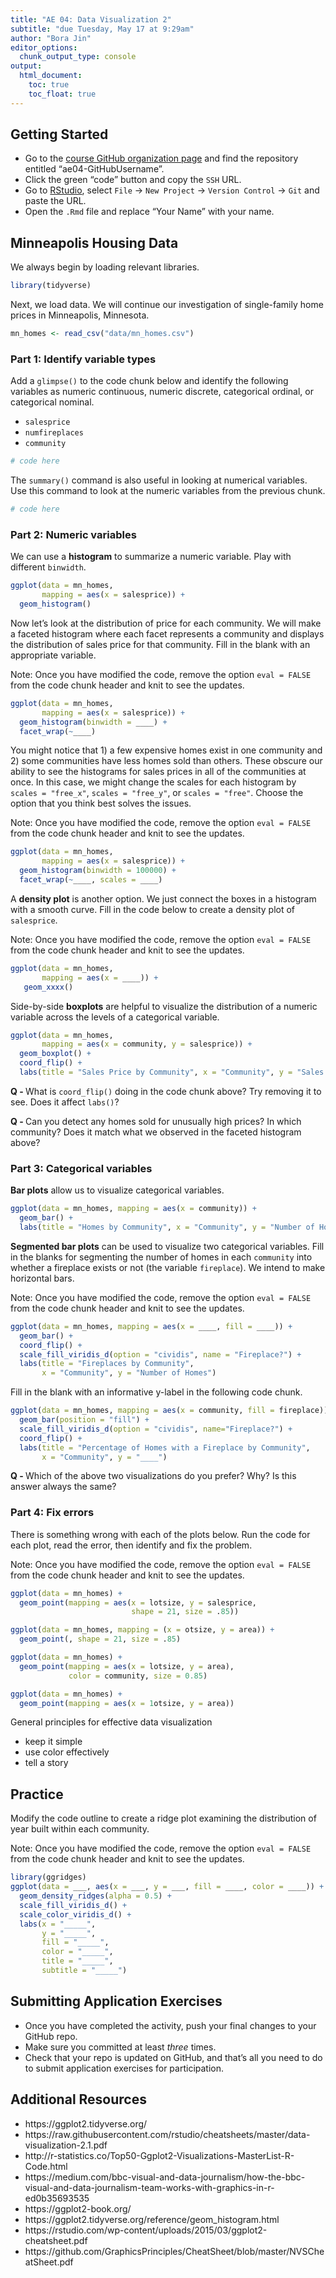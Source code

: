 ```yaml
---
title: "AE 04: Data Visualization 2"
subtitle: "due Tuesday, May 17 at 9:29am"
author: "Bora Jin"
editor_options:
  chunk_output_type: console
output: 
  html_document: 
    toc: true
    toc_float: true
---
```


## Getting Started 

- Go to the [course GitHub organization page](https://github.com/sta199-summer22) and find the repository entitled "ae04-GitHubUsername".
- Click the green "code" button and copy the `SSH` URL.
- Go to [RStudio](https://vm-manage.oit.duke.edu/containers), select `File` $\rightarrow$ `New Project` $\rightarrow$ `Version Control` $\rightarrow$ `Git` and paste the URL.
- Open the `.Rmd` file and replace "Your Name" with your name. 

## Minneapolis Housing Data

We always begin by loading relevant libraries.

```r
library(tidyverse)
```

Next, we load data. We will continue our investigation of single-family home prices in Minneapolis, Minnesota.

```r
mn_homes <- read_csv("data/mn_homes.csv")
```

### Part 1: Identify variable types

Add a `glimpse()` to the code chunk below and identify the following variables as numeric continuous, numeric discrete, categorical ordinal, or categorical nominal. 

- `salesprice` 
- `numfireplaces`
- `community`

```r
# code here
```

The `summary()` command is also useful in looking at numerical variables. Use this command to look at the numeric variables from the previous chunk.

```r
# code here
```

### Part 2: Numeric variables

We can use a **histogram** to summarize a numeric variable. Play with different `binwidth`.

```r
ggplot(data = mn_homes, 
       mapping = aes(x = salesprice)) + 
  geom_histogram()
```

Now let’s look at the distribution of price for each community. We will make a faceted histogram where each facet represents a community and displays the distribution of sales price for that community. Fill in the blank with an appropriate variable. 

Note: Once you have modified the code, remove the option `eval = FALSE` from the code chunk header and knit to see the updates. 

```r
ggplot(data = mn_homes, 
       mapping = aes(x = salesprice)) + 
  geom_histogram(binwidth = ____) + 
  facet_wrap(~____)
```

You might notice that 1) a few expensive homes exist in one community and 2) some communities have less homes sold than others. These obscure our ability to see the histograms for sales prices in all of the communities at once. In this case, we might change the scales for each histogram by `scales = "free_x"`, `scales = "free_y"`, or `scales = "free"`. Choose the option that you think best solves the issues.

Note: Once you have modified the code, remove the option `eval = FALSE` from the code chunk header and knit to see the updates. 

```r
ggplot(data = mn_homes, 
       mapping = aes(x = salesprice)) + 
  geom_histogram(binwidth = 100000) + 
  facet_wrap(~____, scales = ____)
```

A **density plot** is another option. We just connect the boxes in a histogram with a smooth curve. Fill in the code below to create a density plot of `salesprice`. 

Note: Once you have modified the code, remove the option `eval = FALSE` from the code chunk header and knit to see the updates. 

```r
ggplot(data = mn_homes, 
       mapping = aes(x = ____)) + 
   geom_xxxx()
```

Side-by-side **boxplots** are helpful to visualize the distribution of a numeric variable across the levels of a categorical variable.

```r
ggplot(data = mn_homes, 
       mapping = aes(x = community, y = salesprice)) + 
  geom_boxplot() + 
  coord_flip() + 
  labs(title = "Sales Price by Community", x = "Community", y = "Sales Price") 
```

**Q - **What is `coord_flip()` doing in the code chunk above? Try removing it to see. Does it affect `labs()`? 

**Q - **Can you detect any homes sold for unusually high prices? In which community? Does it match what we observed in the faceted histogram above? 

### Part 3: Categorical variables

**Bar plots** allow us to visualize categorical variables.

```r
ggplot(data = mn_homes, mapping = aes(x = community)) + 
  geom_bar() + 
  labs(title = "Homes by Community", x = "Community", y = "Number of Homes")
```

**Segmented bar plots** can be used to visualize two categorical variables. Fill in the blanks for segmenting the number of homes in each `community` into whether a fireplace exists or not (the variable `fireplace`). We intend to make horizontal bars. 

Note: Once you have modified the code, remove the option `eval = FALSE` from the code chunk header and knit to see the updates. 

```r
ggplot(data = mn_homes, mapping = aes(x = ____, fill = ____)) + 
  geom_bar() +
  coord_flip() + 
  scale_fill_viridis_d(option = "cividis", name = "Fireplace?") + 
  labs(title = "Fireplaces by Community", 
       x = "Community", y = "Number of Homes")
```

Fill in the blank with an informative y-label in the following code chunk. 

```r
ggplot(data = mn_homes, mapping = aes(x = community, fill = fireplace)) + 
  geom_bar(position = "fill") + 
  scale_fill_viridis_d(option = "cividis", name="Fireplace?") + 
  coord_flip() + 
  labs(title = "Percentage of Homes with a Fireplace by Community", 
       x = "Community", y = "____")
```

**Q - **Which of the above two visualizations do you prefer? Why? Is this answer always the same?

### Part 4: Fix errors

There is something wrong with each of the plots below. Run the code for each plot, read the error, then identify and fix the problem.

Note: Once you have modified the code, remove the option `eval = FALSE` from the code chunk header and knit to see the updates. 

```r
ggplot(data = mn_homes) +
  geom_point(mapping = aes(x = lotsize, y = salesprice,
                           shape = 21, size = .85))

ggplot(data = mn_homes, mapping = (x = otsize, y = area)) +
  geom_point(, shape = 21, size = .85)

ggplot(data = mn_homes) +
  geom_point(mapping = aes(x = lotsize, y = area),
             color = community, size = 0.85)

ggplot(data = mn_homes) +
  geom_point(mapping = aes(x = 1otsize, y = area))
```

General principles for effective data visualization

- keep it simple
- use color effectively
- tell a story

## Practice

Modify the code outline to create a ridge plot examining the distribution of year built within each community.

Note: Once you have modified the code, remove the option `eval = FALSE` from the code chunk header and knit to see the updates. 

```r
library(ggridges)
ggplot(data = ___, aes(x = ___, y = ___, fill = ____, color = ____)) +
  geom_density_ridges(alpha = 0.5) + 
  scale_fill_viridis_d() + 
  scale_color_viridis_d() + 
  labs(x = "_____", 
       y = "_____", 
       fill = "_____", 
       color = "_____", 
       title = "_____", 
       subtitle = "_____")
```

## Submitting Application Exercises

- Once you have completed the activity, push your final changes to your GitHub repo. 
- Make sure you committed at least *three* times. 
- Check that your repo is updated on GitHub, and that’s all you need to do to submit application exercises for participation.

## Additional Resources

- https://ggplot2.tidyverse.org/
- https://raw.githubusercontent.com/rstudio/cheatsheets/master/data-visualization-2.1.pdf
- http://r-statistics.co/Top50-Ggplot2-Visualizations-MasterList-R-Code.html
- https://medium.com/bbc-visual-and-data-journalism/how-the-bbc-visual-and-data-journalism-team-works-with-graphics-in-r-ed0b35693535
- https://ggplot2-book.org/
- https://ggplot2.tidyverse.org/reference/geom_histogram.html
- https://rstudio.com/wp-content/uploads/2015/03/ggplot2-cheatsheet.pdf
- https://github.com/GraphicsPrinciples/CheatSheet/blob/master/NVSCheatSheet.pdf